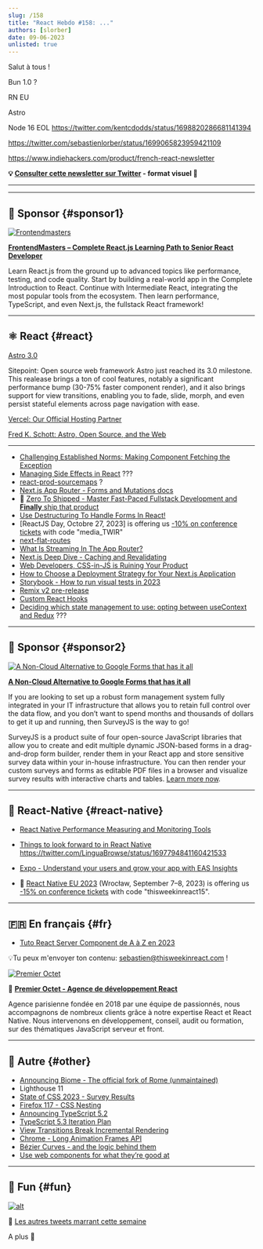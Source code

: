 ```yaml
---
slug: /158
title: "React Hebdo #158: ..."
authors: [slorber]
date: 09-06-2023
unlisted: true
---
```


Salut à tous !

Bun 1.0 ?

RN EU

Astro

Node 16 EOL https://twitter.com/kentcdodds/status/1698820286681141394

https://twitter.com/sebastienlorber/status/1699065823959421109

https://www.indiehackers.com/product/french-react-newsletter

<!-- truncate -->

**💡 [Consulter cette newsletter sur Twitter](https://slo.im/thread) - format visuel 🎨**

---


<Support />

---

## 💸 Sponsor {#sponsor1}

[![Frontendmasters](/emails/issues/158/frontendmasters.jpg)](https://frontendmasters.com/learn/react/?utm_source=newsletter&utm_medium=thisweekinreact&utm_campaign=reactpath)

**[FrontendMasters – Complete React.js Learning Path to Senior React Developer](https://frontendmasters.com/learn/react/?utm_source=newsletter&utm_medium=thisweekinreact&utm_campaign=reactpath)**

Learn React.js from the ground up to advanced topics like performance, testing, and code quality. Start by building a real-world app in the Complete Introduction to React. Continue with Intermediate React, integrating the most popular tools from the ecosystem. Then learn performance, TypeScript, and even Next.js, the fullstack React framework!

---

## ⚛️ React {#react}

[Astro 3.0](https://astro.build/blog/astro-3/)

Sitepoint: Open source web framework Astro just reached its 3.0 milestone. This realease brings a ton of cool features, notably a significant performance bump (30-75% faster component render), and it also brings support for view transitions, enabling you to fade, slide, morph, and even persist stateful elements across page navigation with ease.

[Vercel: Our Official Hosting Partner](https://astro.build/blog/vercel-official-hosting-partner/)

[Fred K. Schott: Astro, Open Source, and the Web](https://www.youtube.com/watch?v=9196iQJtK4s)

---

- [Challenging Established Norms: Making Component Fetching the Exception](https://jjenzz.com/making-component-fetching-the-exception/)
- [Managing Side Effects in React](https://ui.dev/c/react/effects) ???
- [react-prod-sourcemaps](https://github.com/markerikson/react-prod-sourcemaps) ?
- [Next.js App Router - Forms and Mutations docs](https://nextjs.org/docs/app/building-your-application/data-fetching/forms-and-mutations)
- 💸 [Zero To Shipped - Master Fast-Paced Fullstack Development and **Finally** ship that product](https://www.zerotoshipped.com/)
- [Use Destructuring To Handle Forms In React!](https://krassnig.dev/blog/use-destructuring-to-handle-forms-in-react.html)
- [ReactJS Day, Octobre 27, 2023] is offering us [-10% on conference tickets](https://2023.reactjsday.it/index.html) with code "media_TWIR"
- [next-flat-routes](https://github.com/ifyio/next-flat-routes)
- [What Is Streaming In The App Router?](https://www.pronextjs.dev/what-is-streaming-in-the-app-router)
- [Next.js Deep Dive - Caching and Revalidating](https://github.com/vercel/next.js/discussions/54075)
- [Web Developers, CSS-in-JS is Ruining Your Product](https://cord.com/blog/migrating-from-css-in-js-to-vanilla-extract)
- [How to Choose a Deployment Strategy for Your Next.js Application](https://www.freecodecamp.org/news/deployment-strategies-for-nextjs-apps/)
- [Storybook - How to run visual tests in 2023](https://www.chromatic.com/blog/how-to-run-visual-regression-tests-in-2023/)
- [Remix v2 pre-release](https://twitter.com/remix_run/status/1696525340640936190)
- [Custom React Hooks](https://www.markrabey.com/blog/custom-react-hooks)
- [Deciding which state management to use: opting between useContext and Redux](https://blog.saeloun.com/2023/08/24/deciding-which-state-management-to-use-opting-between-use-context-and-redux/) ???

<SubscribeFormEmbed placement="middle" />

---

## 💸 Sponsor {#sponsor2}

[![A Non-Cloud Alternative to Google Forms that has it all](/emails/issues/155/surveyjs.jpg)](https://surveyjs.io/?utm_source=thisweekinreact&utm_medium=email)

**[A Non-Cloud Alternative to Google Forms that has it all](https://surveyjs.io/?utm_source=thisweekinreact&utm_medium=email)**

If you are looking to set up a robust form management system fully integrated in your IT infrastructure that allows you to retain full control over the data flow, and you don’t want to spend months and thousands of dollars to get it up and running, then SurveyJS is the way to go!

SurveyJS is a product suite of four open-source JavaScript libraries that allow you to create and edit multiple dynamic JSON-based forms in a drag-and-drop form builder, render them in your React app and store sensitive survey data within your in-house infrastructure. You can then render your custom surveys and forms as editable PDF files in a browser and visualize survey results with interactive charts and tables. [Learn more now](https://surveyjs.io/?utm_source=thisweekinreact&utm_medium=email).

---

## 📱 React-Native {#react-native}

- [React Native Performance Measuring and Monitoring Tools](https://semaphoreci.com/blog/react-native-performance-measuring-monitoring-tools)
- [Things to look forward to in React Native](https://buttondown.email/whatever_jamie/archive/things-to-look-forward-to-in-react-native/) https://twitter.com/LinguaBrowse/status/1697794841160421533
- [Expo - Understand your users and grow your app with EAS Insights](https://expo.dev/changelog/2023/08-22-insights)

- 👥 [React Native EU 2023](https://www.react-native.eu/) (Wrocław, September 7–8, 2023) is offering us [-15% on conference tickets](https://ti.to/react-native-eu/2023/discount/thisweekinreact15) with code "thisweekinreact15".

---

## 🇫🇷 En français {#fr}

- [Tuto React Server Component de A à Z en 2023](https://www.youtube.com/watch?v=u4wV0-31oI0)

💡Tu peux m'envoyer ton contenu: [sebastien@thisweekinreact.com](mailto:sebastien@thisweekinreact.com?subject=Contenu%20en%20fran%C3%A7ais) !

[![Premier Octet](/emails/issues/151/premieroctet.png)](https://www.premieroctet.com/?utm_source=react_hebdo)

💸 [**Premier Octet - Agence de développement React**](https://www.premieroctet.com/?utm_source=react_hebdo)

Agence parisienne fondée en 2018 par une équipe de passionnés, nous accompagnons de nombreux clients grâce à notre expertise React et React Native.
Nous intervenons en développement, conseil, audit ou formation, sur des thématiques JavaScript serveur et front.

---

## 🔀 Autre {#other}

- [Announcing Biome - The official fork of Rome (unmaintained)](https://biomejs.dev/blog/annoucing-biome)
- Lighthouse 11
- [State of CSS 2023 - Survey Results](https://2023.stateofcss.com/)
- [Firefox 117 - CSS Nesting](https://www.mozilla.org/en-US/firefox/117.0/releasenotes/)
- [Announcing TypeScript 5.2](https://devblogs.microsoft.com/typescript/announcing-typescript-5-2/)
- [TypeScript 5.3 Iteration Plan](https://github.com/microsoft/TypeScript/issues/55486)
- [View Transitions Break Incremental Rendering](https://ericportis.com/posts/2023/view-transitions-break-incremental-rendering/)
- [Chrome - Long Animation Frames API](https://developer.chrome.com/articles/long-animation-frames/)
- [Bézier Curves - and the logic behind them](https://blog.richardekwonye.com/bezier-curves)
- [Use web components for what they’re good at](https://nolanlawson.com/2023/08/23/use-web-components-for-what-theyre-good-at/)

---

## 🤭 Fun {#fun}

<Todo />

[![alt](/emails/issues/122/meme.jpg)](https://twitter.com/TODOTODOTODOTODOTODOTODOTODOTODOTODOTODO)

🤣 [Les autres tweets marrant cette semaine](https://twitter.com/TODOTODOTODOTODOTODOTODOTODOTODOTODOTODO)

A plus 👋
